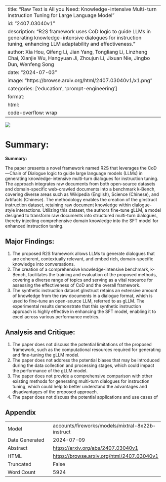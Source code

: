 
---
title: "Raw Text is All you Need: Knowledge-intensive Multi-turn Instruction Tuning for Large Language Model"
id: "2407.03040v1"
description: "R2S framework uses CoD logic to guide LLMs in generating knowledge-intensive dialogues for instruction tuning, enhancing LLM adaptability and effectiveness."
author: Xia Hou, Qifeng Li, Jian Yang, Tongliang Li, Linzheng Chai, Xianjie Wu, Hangyuan Ji, Zhoujun Li, Jixuan Nie, Jingbo Dun, Wenfeng Song
date: "2024-07-03"
image: "https://browse.arxiv.org/html/2407.03040v1/x1.png"
categories: ['education', 'prompt-engineering']
format:
  html:
    code-overflow: wrap
---

![](https://browse.arxiv.org/html/2407.03040v1/x1.png)

# Summary:

**Summary:**

The paper presents a novel framework named R2S that leverages the CoD—Chain of Dialogue logic to guide large language models (LLMs) in generating knowledge-intensive multi-turn dialogues for instruction tuning. The approach integrates raw documents from both open-source datasets and domain-specific web-crawled documents into a benchmark k-Bench, covering diverse areas such as Wikipedia (English), Science (Chinese), and Artifacts (Chinese). The methodology enables the creation of the gInstruct instruction dataset, retaining raw document knowledge within dialogue-style interactions. Utilizing this dataset, the authors fine-tune gLLM, a model designed to transform raw documents into structured multi-turn dialogues, thereby injecting comprehensive domain knowledge into the SFT model for enhanced instruction tuning.

## Major Findings:

1. The proposed R2S framework allows LLMs to generate dialogues that are coherent, contextually relevant, and embed rich, domain-specific knowledge into conversations.
2. The creation of a comprehensive knowledge-intensive benchmark, k-Bench, facilitates the training and evaluation of the proposed methods, covering a diverse range of topics and serving as a vital resource for assessing the effectiveness of CoD and the overall framework.
3. The synthetic instruction dataset gInstruct retains an extensive amount of knowledge from the raw documents in a dialogue format, which is used to fine-tune an open-source LLM, referred to as gLLM. The experimental results demonstrate that this synthetic instruction approach is highly effective in enhancing the SFT model, enabling it to excel across various performance metrics.

## Analysis and Critique:

1. The paper does not discuss the potential limitations of the proposed framework, such as the computational resources required for generating and fine-tuning the gLLM model.
2. The paper does not address the potential biases that may be introduced during the data collection and processing stages, which could impact the performance of the gLLM model.
3. The paper does not provide a comprehensive comparison with other existing methods for generating multi-turn dialogues for instruction tuning, which could help to better understand the advantages and disadvantages of the proposed approach.
4. The paper does not discuss the potential applications and use cases of

## Appendix

|          |          |
|----------|----------|
| Model     | accounts/fireworks/models/mixtral-8x22b-instruct       |
| Date Generated     | 2024-07-09       |
| Abstract | [https://arxiv.org/abs/2407.03040v1](https://arxiv.org/abs/2407.03040v1)        |
| HTML     | [https://browse.arxiv.org/html/2407.03040v1](https://browse.arxiv.org/html/2407.03040v1)       |
| Truncated       | False       |
| Word Count       | 5924       |